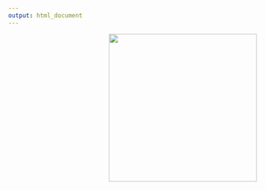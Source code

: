```yaml
---
output: html_document
---
```


<div style="text-align: right"><img src="MasterEsa.png" width="300" /></div>

<style type="text/css">


h1.title {
  font-size: 32px;
  color: Black;
}
</style>


